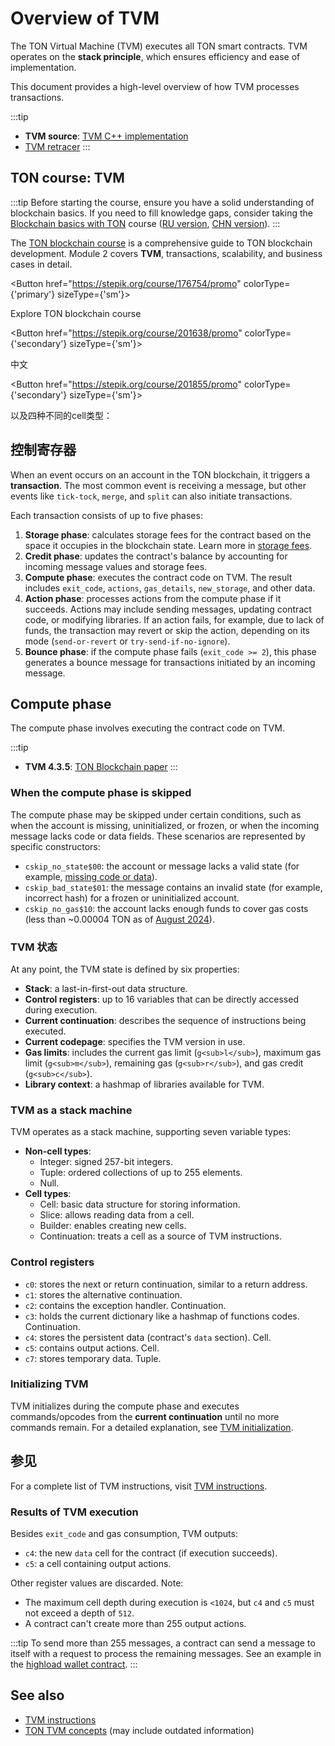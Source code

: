 

# Overview of TVM

The TON Virtual Machine (TVM) executes all TON smart contracts. TVM operates on the **stack principle**, which ensures efficiency and ease of implementation.

This document provides a high-level overview of how TVM processes transactions.

:::tip

- **TVM source**: [TVM C++ implementation](https://github.com/ton-blockchain/ton/tree/master/crypto/vm)
- [TVM retracer](https://retracer.ton.org/)
  :::

## TON course: TVM

:::tip
Before starting the course, ensure you have a solid understanding of blockchain basics. If you need to fill knowledge gaps, consider taking the [Blockchain basics with TON](https://stepik.org/course/201294/promo) course ([RU version](https://stepik.org/course/202221/), [CHN version](https://stepik.org/course/200976/)).
:::

The [TON blockchain course](https://stepik.org/course/176754/) is a comprehensive guide to TON blockchain development. Module 2 covers **TVM**, transactions, scalability, and business cases in detail.

<Button href="https://stepik.org/course/176754/promo"
        colorType={'primary'} sizeType={'sm'}>

Explore TON blockchain course

</Button>

<Button href="https://stepik.org/course/201638/promo"
        colorType={'secondary'} sizeType={'sm'}>

中文

</Button>

<Button href="https://stepik.org/course/201855/promo"
        colorType={'secondary'} sizeType={'sm'}>

以及四种不同的cell类型：

</Button>

## 控制寄存器

When an event occurs on an account in the TON blockchain, it triggers a **transaction**. The most common event is receiving a message, but other events like `tick-tock`, `merge`, and `split` can also initiate transactions.

Each transaction consists of up to five phases:

1. **Storage phase**: calculates storage fees for the contract based on the space it occupies in the blockchain state. Learn more in [storage fees](/v3/documentation/smart-contracts/transaction-fees/fees-low-level#storage-fee).
2. **Credit phase**: updates the contract's balance by accounting for incoming message values and storage fees.
3. **Compute phase**: executes the contract code on TVM. The result includes `exit_code`, `actions`, `gas_details`, `new_storage`, and other data.
4. **Action phase**: processes actions from the compute phase if it succeeds. Actions may include sending messages, updating contract code, or modifying libraries. If an action fails, for example, due to lack of funds, the transaction may revert or skip the action, depending on its mode (`send-or-revert` or `try-send-if-no-ignore`).
5. **Bounce phase**: if the compute phase fails (`exit_code >= 2`), this phase generates a bounce message for transactions initiated by an incoming message.

## Compute phase

The compute phase involves executing the contract code on TVM.

:::tip

- **TVM 4.3.5**: [TON Blockchain paper](https://docs.ton.org/assets/files/tblkch-6aaf006b94ee2843a982ebf21d7c1247.pdf)
  :::

### When the compute phase is skipped

The compute phase may be skipped under certain conditions, such as when the account is missing, uninitialized, or frozen, or when the incoming message lacks code or data fields. These scenarios are represented by specific constructors:

- `cskip_no_state$00`: the account or message lacks a valid state (for example, [missing code or data](https://testnet.tonviewer.com/transaction/7e78394d082882375a5d21affa6397dec60fc5a3ecbea87f401b0e460fb5c80c)).
- `cskip_bad_state$01`: the message contains an invalid state (for example, incorrect hash) for a frozen or uninitialized account.
- `cskip_no_gas$10`: the account lacks enough funds to cover gas costs (less than ~0.00004 TON as of [August 2024](https://testnet.tonviewer.com/transaction/9789306d7b29318c90477aa3df6599ee4a897031162ad41a24decb87db65402b)).

### TVM 状态

At any point, the TVM state is defined by six properties:

- **Stack**: a last-in-first-out data structure.
- **Control registers**: up to 16 variables that can be directly accessed during execution.
- **Current continuation**: describes the sequence of instructions being executed.
- **Current codepage**: specifies the TVM version in use.
- **Gas limits**: includes the current gas limit (`g<sub>l</sub>`), maximum gas limit (`g<sub>m</sub>`), remaining gas (`g<sub>r</sub>`), and gas credit (`g<sub>c</sub>`).
- **Library context**: a hashmap of libraries available for TVM.

### TVM as a stack machine

TVM operates as a stack machine, supporting seven variable types:

- **Non-cell types**:
  - Integer: signed 257-bit integers.
  - Tuple: ordered collections of up to 255 elements.
  - Null.
- **Cell types**:
  - Cell: basic data structure for storing information.
  - Slice: allows reading data from a cell.
  - Builder: enables creating new cells.
  - Continuation: treats a cell as a source of TVM instructions.

### Control registers

- `c0`: stores the next or return continuation, similar to a return address.
- `c1`: stores the alternative continuation.
- `c2`: contains the exception handler. Continuation.
- `c3`: holds the current dictionary like a hashmap of functions codes. Continuation.
- `c4`: stores the persistent data (contract's `data` section). Cell.
- `c5`: contains output actions. Cell.
- `c7`: stores temporary data. Tuple.

### Initializing TVM

TVM initializes during the compute phase and executes commands/opcodes from the **current continuation** until no more commands remain. For a detailed explanation, see [TVM initialization](/v3/documentation/tvm/tvm-initialization).

## 参见

For a complete list of TVM instructions, visit [TVM instructions](/v3/documentation/tvm/instructions).

### Results of TVM execution

Besides `exit_code` and gas consumption, TVM outputs:

- `c4`: the new `data` cell for the contract (if execution succeeds).
- `c5`: a cell containing output actions.

Other register values are discarded. Note:

- The maximum cell depth during execution is `<1024`, but `c4` and `c5` must not exceed a depth of `512`.
- A contract can't create more than 255 output actions.

:::tip
To send more than 255 messages, a contract can send a message to itself with a request to process the remaining messages. See an example in the [highload wallet contract](https://github.com/ton-blockchain/highload-wallet-contract-v3/blob/main/contracts/highload-wallet-v3.func#L50).
:::

## See also

- [TVM instructions](/v3/documentation/tvm/instructions)
- [TON TVM concepts](https://ton.org/tvm.pdf) (may include outdated information)

<Feedback />
